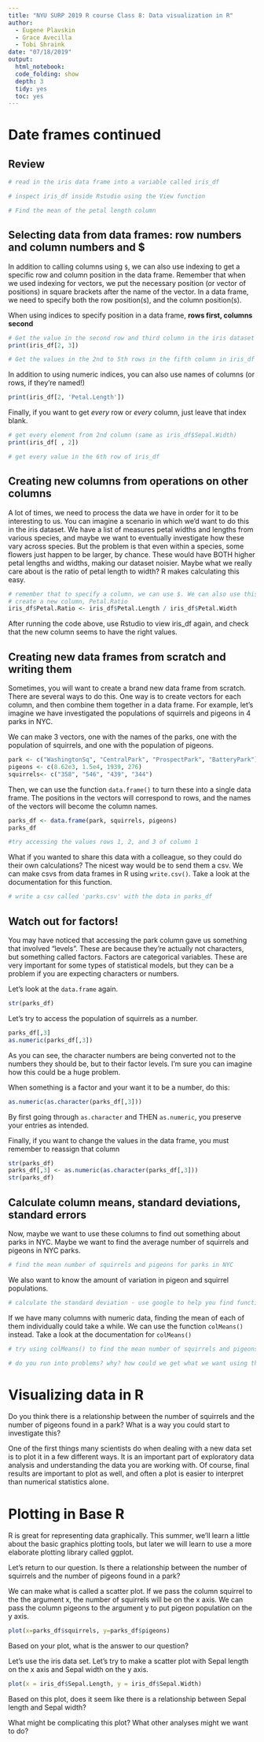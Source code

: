```yaml
---
title: "NYU SURP 2019 R course Class 8: Data visualization in R"
author:
  - Eugene Plavskin
  - Grace Avecilla
  - Tobi Shraink
date: "07/18/2019"
output:
  html_notebook:
  code_folding: show
  depth: 3
  tidy: yes
  toc: yes
---
```


# Date frames continued

## Review
```r
# read in the iris data frame into a variable called iris_df

# inspect iris_df inside Rstudio using the View function

# Find the mean of the petal length column

```

## Selecting data from data frames: row numbers and column numbers and $

In addition to calling columns using `$`, we can also use indexing to get a specific row and column position in the data frame. Remember that when we used indexing for vectors, we put the necessary position (or vector of positions) in square brackets after the name of the vector. In a data frame, we need to specify both the row position(s), and the column position(s).

When using indices to specify position in a data frame, **rows first, columns second**

```r
# Get the value in the second row and third column in the iris dataset
print(iris_df[2, 3])

# Get the values in the 2nd to 5th rows in the fifth column in iris_df

```

In addition to using numeric indices, you can also use names of columns (or rows, if they're named!)
```r
print(iris_df[2, 'Petal.Length'])
```

Finally, if you want to get *every* row or *every* column, just leave that index blank.
```r
# get every element from 2nd column (same as iris_df$Sepal.Width)
print(iris_df[ , 2])

# get every value in the 6th row of iris_df

```

## Creating new columns from operations on other columns

A lot of times, we need to process the data we have in order for it to be interesting to us. You can imagine a scenario in which we'd want to do this in the iris dataset. We have a list of measures petal widths and lengths from various species, and maybe we want to eventually investigate how these vary across species. But the problem is that even within a species, some flowers just happen to be larger, by chance. These would have BOTH higher petal lengths and widths, making our dataset noisier. Maybe what we really care about is the ratio of petal length to width? R makes calculating this easy.

```r
# remember that to specify a column, we can use $. We can also use this to
# create a new column, Petal.Ratio
iris_df$Petal.Ratio <- iris_df$Petal.Length / iris_df$Petal.Width

```
After running the code above, use Rstudio to view iris_df again, and check that the new column seems to have the right values.

## Creating new data frames from scratch and writing them

Sometimes, you will want to create a brand new data frame from scratch. There are several ways to do this. One way is to create vectors for each column, and then combine them together in a data frame. For example, let's imagine we have investigated the populations of squirrels and pigeons in 4 parks in NYC.

We can make 3 vectors, one with the names of the parks, one with the population of squirrels, and one with the population of pigeons. 
```r
park <- c("WashingtonSq", "CentralPark", "ProspectPark", "BatteryPark")
pigeons <- c(8.62e3, 1.5e4, 1939, 276)
squirrels<- c("358", "546", "439", "344")
```
Then, we can use the function `data.frame()` to turn these into a single data frame. The positions in the vectors will correspond to rows, and the names of the vectors will become the column names.
```r
parks_df <- data.frame(park, squirrels, pigeons)
parks_df
```

```r
#try accessing the values rows 1, 2, and 3 of column 1

```

What if you wanted to share this data with a colleague, so they could do their own calculations? The nicest way would be to send them a csv. We can make csvs from data frames in R using `write.csv()`. Take a look at the documentation for this function.

```r
# write a csv called 'parks.csv' with the data in parks_df

```

## Watch out for factors!
You may have noticed that accessing the park column gave us something that involved "levels". These are because they're actually not characters, but something called factors. Factors are categorical variables. These are very important for some types of statistical models, but they can be a problem if you are expecting characters or numbers.

Let's look at the `data.frame` again.
```r
str(parks_df)
```

Let's try to access the population of squirrels as a number.

```r
parks_df[,3]
as.numeric(parks_df[,3])
```

As you can see, the character numbers are being converted not to the numbers they should be, but to their factor levels. I'm sure you can imagine how this could be a huge problem.

When something is a factor and your want it to be a number, do this:

```r
as.numeric(as.character(parks_df[,3])) 
```

By first going through `as.character` and THEN `as.numeric`, you
preserve your entries as intended.

Finally, if you want to change the values in the data frame, you must remember to reassign that column

```r
str(parks_df)
parks_df[,3] <- as.numeric(as.character(parks_df[,3])) 
str(parks_df)
```

## Calculate column means, standard deviations, standard errors

Now, maybe we want to use these columns to find out something about parks in NYC. Maybe we want to find the average number of squirrels and pigeons in NYC parks.

```r
# find the mean number of squirrels and pigeons for parks in NYC

```

We also want to know the amount of variation in pigeon and squirrel populations.

```r
# calculate the standard deviation - use google to help you find functions

```

If we have many columns with numeric data, finding the mean of each of them individually could take a while. We can use the function `colMeans()` instead. Take a look at the documentation for `colMeans()`

```r
# try using colMeans() to find the mean number of squirrels and pigeons for parks in NYC

# do you run into problems? why? how could we get what we want using this function?

```

# Visualizing data in R

Do you think there is a relationship between the number of squirrels and the number of pigeons found in a park?
What is a way you could start to investigate this?  


One of the first things many scientists do when dealing with a new data set is to plot it in a few different ways. It is an important part of exploratory data analysis and understanding the data you are working with. Of course, final results are important to plot as well, and often a plot is easier to interpret than numerical statistics alone.

# Plotting in Base R

R is great for representing data graphically. This summer,
we'll learn a little about the basic graphics plotting tools, but later we will learn to use a more elaborate plotting library called ggplot.

Let's return to our question. Is there a relationship between the number of squirrels and the number of pigeons found in a park?   

We can make what is called a scatter plot. If we pass the column squirrel to the the argument x, the number of squirrels will be on the x axis. We can pass the column pigeons to the argument y to put pigeon population on the y axis.

```r
plot(x=parks_df$squirrels, y=parks_df$pigeons)

```

Based on your plot, what is the answer to our question?

Let's use the iris data set. Let's try to make a scatter plot with Sepal length on the x axis and Sepal width on the y axis.
```r
plot(x = iris_df$Sepal.Length, y = iris_df$Sepal.Width)

```

Based on this plot, does it seem like there is a relationship between Sepal length and Sepal width?  

What might be complicating this plot? What other analyses might we want to do?

